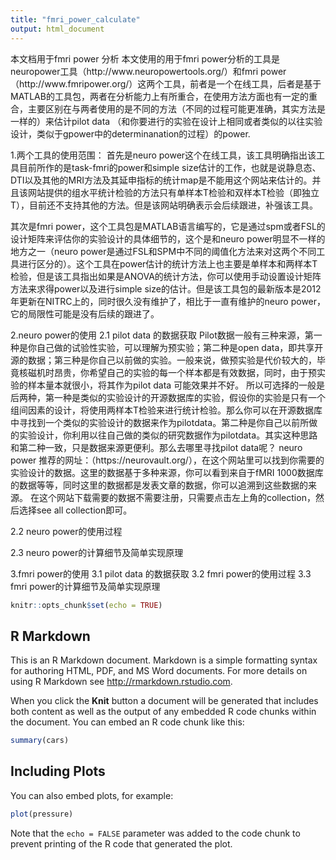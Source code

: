```yaml
---
title: "fmri_power_calculate"
output: html_document
---
```

本文档用于fmri power 分析
本文使用的用于fmri power分析的工具是neuropower工具（http://www.neuropowertools.org/）和fmri power（http://www.fmripower.org/）这两个工具，前者是一个在线工具，后者是基于MATLAB的工具包，两者在分析能力上有所重合，在使用方法方面也有一定的重合，主要区别在与两者使用的是不同的方法（不同的过程可能更准确，其实方法是一样的）来估计pilot data （和你要进行的实验在设计上相同或者类似的以往实验设计，类似于gpower中的determinanation的过程）的power.

1.两个工具的使用范围：
首先是neuro power这个在线工具，该工具明确指出该工具目前所作的是task-fmri的power和simple size估计的工作，也就是说静息态、DTI以及其他的MRI方法及其延申指标的统计map是不能用这个网站来估计的。并且该网站提供的组水平统计检验的方法只有单样本T检验和双样本T检验（即独立T），目前还不支持其他的方法。但是该网站明确表示会后续跟进，补强该工具。

其次是fmri power，这个工具包是MATLAB语言编写的，它是通过spm或者FSL的设计矩阵来评估你的实验设计的具体细节的，这个是和neuro power明显不一样的地方之一（neuro power是通过FSL和SPM中不同的阈值化方法来对这两个不同工具进行区分的）。这个工具在power估计的统计方法上也主要是单样本和两样本T检验，但是该工具指出如果是ANOVA的统计方法，你可以使用手动设置设计矩阵方法来求得power以及进行simple size的估计。但是该工具包的最新版本是2012年更新在NITRC上的，同时很久没有维护了，相比于一直有维护的neuro power，它的局限性可能是没有后续的跟进了。


2.neuro power的使用
2.1 pilot data 的数据获取
   Pilot数据一般有三种来源，第一种是你自己做的试验性实验，可以理解为预实验；第二种是open data，即共享开源的数据；第三种是你自己以前做的实验。一般来说，做预实验是代价较大的，毕竟核磁机时昂贵，你希望自己的实验的每一个样本都是有效数据，同时，由于预实验的样本量本就很小，将其作为pilot data 可能效果并不好。
所以可选择的一般是后两种，第一种是类似的实验设计的开源数据库的实验，假设你的实验是只有一个组间因素的设计，将使用两样本T检验来进行统计检验。那么你可以在开源数据库中寻找到一个类似的实验设计的数据来作为pilotdata。第二种是你自己以前所做的实验设计，你利用以往自己做的类似的研究数据作为pilotdata。其实这种思路和第二种一致，只是数据来源更便利。那么去哪里寻找pilot data呢？
    neuro power 推荐的网址：（https://neurovault.org/），在这个网站里可以找到你需要的实验设计的数据。这里的数据基于多种来源，你可以看到来自于fMRI 1000数据库的数据等等，同时这里的数据都是发表文章的数据，你可以追溯到这些数据的来源。
在这个网站下载需要的数据不需要注册，只需要点击左上角的collection，然后选择see all collection即可。

2.2 neuro power的使用过程











2.3 neuro power的计算细节及简单实现原理






3.fmri power的使用
3.1 pilot data 的数据获取
3.2 fmri power的使用过程
3.3 fmri power的计算细节及简单实现原理








```r
knitr::opts_chunk$set(echo = TRUE)
```

## R Markdown

This is an R Markdown document. Markdown is a simple formatting syntax for authoring HTML, PDF, and MS Word documents. For more details on using R Markdown see <http://rmarkdown.rstudio.com>.

When you click the **Knit** button a document will be generated that includes both content as well as the output of any embedded R code chunks within the document. You can embed an R code chunk like this:

```r
summary(cars)
```

## Including Plots

You can also embed plots, for example:

```r
plot(pressure)
```

Note that the `echo = FALSE` parameter was added to the code chunk to prevent printing of the R code that generated the plot.

